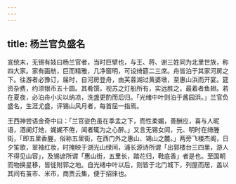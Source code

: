 ```yaml
---
---
---
```

title: 杨兰官负盛名
---



宣统末，无锡有妓曰杨兰官者，当时巨擘也，与王、蒋、谢三姓同为北里世族，称四大家。家有画舫，巨而精雅，几净窗明，可设绮筵二三席。舟皆泊于其家河房之下。往游者必豫订，届时，自河房登舟，由芙蓉湖过黄婆墩，至惠山浜而开宴。筵资杂费，约须银币五十圆。其肴馔，视苏之灯船所有，实远胜之，最着者鱼翅。若在夏夜，必泊舟小尖以纳凉，洗盏更酌而后归。「光绪中叶则泊于酱园浜。」兰官负盛名，生涯尤盛，评锡山风月者，每首屈一指焉。

王西神尝语金奇中曰：「兰官姿色虽在季孟之下，而性柔媚，善酬应，喜与人昵语，酒阑灯灺，娓娓不倦，闻者辄为之心醉。」又言无锡女闾，元、明时在绮塍街，「即五里香塍，俗称五里街，在西门外之惠山、锡山之麓。」两旁飞楼杰阁，日夕笙歌，翠袖红妆，时掩映于湖光山绿间，浦长源诗所谓「出郭楼台三四里，游人不得见山容」，及锡谚所谓「惠山街，五里长，踏花归，鞋底香」者是也。至国朝而物换星移，皆徙附郭之地。自光绪中叶以后，则皆于北门城下，列屋而居，盖以其间有茧市、米市，商贾云集，便于招徕也。